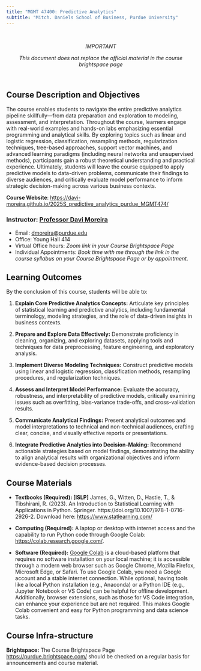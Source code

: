 ```yaml
---
title: "MGMT 47400: Predictive Analytics"
subtitle: "Mitch. Daniels School of Business, Purdue University"
---
```


<!--- # IMPORTANT REFERENCE: https://www.youtube.com/watch?v=uimdXPZc40I&list=PLkrJrLs7xfbXcEKhTCKRSr2VXH4yiBeXo&index=4 --->

<br>

<center>

*IMPORTANT*

*This document does not replace the official material in the course brightspace page*

</center>

<br>

## Course Description and Objectives

The course enables students to navigate the entire predictive analytics pipeline skillfully—from data preparation and exploration to modeling, assessment, and interpretation. Throughout the course, learners engage with real-world examples and hands-on labs emphasizing essential programming and analytical skills. By exploring topics such as linear and logistic regression, classification, resampling methods, regularization techniques, tree-based approaches, support vector machines, and advanced learning paradigms (including neural networks and unsupervised methods), participants gain a robust theoretical understanding and practical experience. Ultimately, students will leave the course equipped to apply predictive models to data-driven problems, communicate their findings to diverse audiences, and critically evaluate model performance to inform strategic decision-making across various business contexts.

**Course Website**: [https://davi-moreira.github.io/2025S_predictive_analytics_purdue_MGMT474/](https://davi-moreira.github.io/2025S_predictive_analytics_purdue_MGMT474/){target="_blank"}

### Instructor: [Professor Davi Moreira](https://davi-moreira.github.io)

-   Email: [dmoreira@purdue.edu](mailto:dmoreira@purdue.edu)
-   Office: Young Hall 414
-   Virtual Office hours: _Zoom link in your Course Brightspace Page_
-   Individual Appointments: _Book time with me through the link in the course syllabus on your Course Brightspace Page or by appointment._

## Learning Outcomes

By the conclusion of this course, students will be able to:

1.	**Explain Core Predictive Analytics Concepts:** Articulate key principles of statistical learning and predictive analytics, including fundamental terminology, modeling strategies, and the role of data-driven insights in business contexts.

2.	**Prepare and Explore Data Effectively:** Demonstrate proficiency in cleaning, organizing, and exploring datasets, applying tools and techniques for data preprocessing, feature engineering, and exploratory analysis.

3.	**Implement Diverse Modeling Techniques:** Construct predictive models using linear and logistic regression, classification methods, resampling procedures, and regularization techniques.

4.	**Assess and Interpret Model Performance:** Evaluate the accuracy, robustness, and interpretability of predictive models, critically examining issues such as overfitting, bias-variance trade-offs, and cross-validation results.

5.	**Communicate Analytical Findings:** Present analytical outcomes and model interpretations to technical and non-technical audiences, crafting clear, concise, and visually effective reports or presentations.

6.	**Integrate Predictive Analytics into Decision-Making:** Recommend actionable strategies based on model findings, demonstrating the ability to align analytical results with organizational objectives and inform evidence-based decision processes.

## Course Materials

- **Textbooks (Required): [ISLP]** James, G., Witten, D., Hastie, T., & Tibshirani, R. (2023). An Introduction to Statistical Learning with Applications in Python. Springer. https://doi.org/10.1007/978-1-0716-2926-2. Download here: [https://www.statlearning.com/](https://www.statlearning.com/){target="_blank"} 

- **Computing (Required):** A laptop or desktop with internet access and the capability to run Python code through Google Colab: [https://colab.research.google.com/](https://colab.research.google.com/){target="_blank"}. 

- **Software (Required):** [Google Colab](https://colab.research.google.com/){target="_blank"} is a cloud-based platform that requires no software installation on your local machine; it is accessible through a modern web browser such as Google Chrome, Mozilla Firefox, Microsoft Edge, or Safari. To use Google Colab, you need a Google account and a stable internet connection. While optional, having tools like a local Python installation (e.g., Anaconda) or a Python IDE (e.g., Jupyter Notebook or VS Code) can be helpful for offline development. Additionally, browser extensions, such as those for VS Code integration, can enhance your experience but are not required. This makes Google Colab convenient and easy for Python programming and data science tasks.

## Course Infra-structure

**Brightspace:** The Course Brightspace Page <https://purdue.brightspace.com/> should be checked on a regular basis for announcements and course material.

